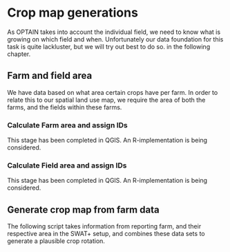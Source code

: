 # Crop map generations

As OPTAIN takes into account the individual field, we need to know what is
growing on which field and when. Unfortunately our data foundation for this task
is quite lackluster, but we will try out best to do so. in the following
chapter.

## Farm and field area

We have data based on what area certain crops have per farm. In order to relate
this to our spatial land use map, we require the area of both the farms, and 
the fields within these farms.

### Calculate Farm area and assign IDs

This stage has been completed in QGIS. An R-implementation is being
considered.

### Calculate Field area and assign IDs

This stage has been completed in QGIS. An R-implementation is being
considered.

## Generate crop map from farm data

The following script takes information from reporting farm, and their
respective area in the SWAT+ setup, and combines these data sets to
generate a plausible crop rotation.
